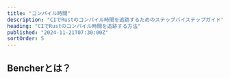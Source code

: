 ```yaml
---
title: "コンパイル時間"
description: "CIでRustのコンパイル時間を追跡するためのステップバイステップガイド"
heading: "CIでRustのコンパイル時間を追跡する方法"
published: "2024-11-21T07:30:00Z"
sortOrder: 5
---
```



<Intro
  lang="Rust"
/>

## Bencherとは？

<BencherIntro />

<Steps
  lang="Rust"
  flagUrl="/ja/docs/explanation/adapters/#%EF%B8%8F-build-time"
  adapterUrl="/ja/docs/explanation/adapters/#-json"
/>

<BuildTimeInner>
  <CargoBuild />
</BuildTimeInner>

<br />

<CallToAction lang={Language.ja} />
